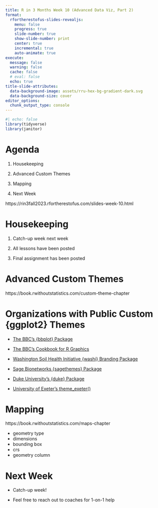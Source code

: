 ```yaml
---
title: R in 3 Months Week 10 (Advanced Data Viz, Part 2)
format:
  rfortherestofus-slides-revealjs:
    menu: false
    progress: true
    slide-number: true
    show-slide-number: print
    center: true
    incremental: true
    auto-animate: true
execute: 
  message: false
  warning: false
  cache: false
  # eval: false
  echo: true
title-slide-attributes:
  data-background-image: assets/rru-hex-bg-gradient-dark.svg
  data-background-size: cover
editor_options: 
  chunk_output_type: console
---
```


```r
#| echo: false
library(tidyverse)
library(janitor)
```


# Agenda

1. Housekeeping

1. Advanced Custom Themes

1. Mapping

1. Next Week

::: {.notes}
https://rin3fall2023.rfortherestofus.com/slides-week-10.html
:::

# Housekeeping

1. Catch-up week next week

1. All lessons have been posted

1. Final assignment has been posted


# Advanced Custom Themes {.inverse}

::: {.notes}
https://book.rwithoutstatistics.com/custom-theme-chapter
:::

# Organizations with Public Custom {ggplot2} Themes 

* [The BBC's {bbplot} Package](https://github.com/bbc/bbplot)  

* [The BBC's Cookbook for R Graphics](https://bbc.github.io/rcookbook/) 

* [Washington Soil Health Initiative {washi} Branding Package](https://wa-department-of-agriculture.github.io/washi/)  

* [Sage Bionetworks {sagethemes} Package](https://sage-bionetworks.github.io/sagethemes/)

* [Duke University's {duke} Package](https://aidangildea.github.io/duke/)

* [University of Exeter's theme_exeter()](https://github.com/lukepilling/theme_exeter)

# Mapping {.inverse}

::: {.notes}
https://book.rwithoutstatistics.com/maps-chapter

- geometry type
- dimensions
- bounding box
- crs
- geometry column
:::


# Next Week

- Catch-up week!

- Feel free to reach out to coaches for 1-on-1 help
